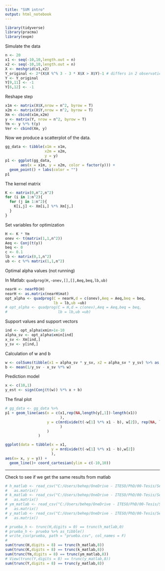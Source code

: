 ```yaml
---
title: "SVM intro"
output: html_notebook
---
```


```r
library(tidyverse)
library(pracma)
library(expm)
```


Simulate the data

```r
n <- 20
x1 <- seq(-10,10,length.out = n)
x2 <- seq(-10,10,length.out = n)
X <- meshgrid(x1,x2)
Y_original <- 2*(X$X %^% 3 - 3 * X$X > X$Y)-1 # differs in 2 observations from Matlab
Y <- Y_original
Y[9,11] <- -1
Y[6,12] <- -1
```

Reshape step

```r
x1m <- matrix(X$X,nrow = n^2, byrow = T)
x2m <- matrix(X$Y,nrow = n^2, byrow = T)
Xm <- cbind(x1m,x2m)
y <- matrix(Y, nrow = n^2, byrow = T)
Ym <- y %*% t(y)
Ver <- cbind(Xm, y)
```

Now we produce a scatterplot of the data.

```r
gg_data <- tibble(x1m = x1m,
                  x2m = x2m,
                  y = y)
p1 <- ggplot(gg_data,
       aes(x = x1m, y = x2m, color = factor(y))) + 
  geom_point() + labs(color = "")
p1
```

The kernel matrix

```r
K <- matrix(0,n^2,n^2)
for (i in 1:n^2){
  for (j in 1:n^2){
    K[i,j] <- Xm[i,] %*% Xm[j,]
  }
}
```

Set variables for optimization

```r
H <- K * Ym
onev <- t(matrix(1,1,n^2))
Aeq <- Conj(t(y))
beq <- 0
c <- 0.1
lb <- matrix(0,1,n^2)
ub <- c %*% matrix(1,1,n^2)
```



Optimal alpha values (not running)

In Matlab: `quadprog(H,-onev,[],[],Aeq,beq,lb,ub)`
```r
nearH <- nearPD(H)
nearH <- as.matrix(nearH$mat)
opt_alpha <- quadprog(C = nearH,d = c(onev),Aeq = Aeq,beq = beq,
                      lb = lb,ub =ub)
# opt_alpha <- quadprog(C = H,d = c(onev),Aeq = Aeq,beq = beq,
#                       lb = lb,ub =ub)
```

Support values and support vectors

```r
ind <- opt_alpha$xmin>1e-10
alpha_sv <- opt_alpha$xmin[ind]
x_sv <- Xm[ind,]
y_sv <- y[ind,]
```

Calculation of w and b

```r
w <- colSums(tibble(x1 = alpha_sv * y_sv, x2 = alpha_sv * y_sv) %>% as.matrix() * x_sv) 
b <- mean(1/y_sv - x_sv %*% w)
```

Prediction model

```r
x <- c(10,1)
y_est <- sign(Conj(t(w)) %*% x + b)
```

The final plot

```r
# gg_data <- gg_data %>% 
p1 + geom_line(aes(x = c(x1,rep(NA,length(y[,1])-length(x1))
                         ), 
                   y = c(mrdivide(t(-w[1] %*% x1 - b), w[2]), rep(NA, length(y[,1]) - length(x1))
                         )
                   )
               )

ggplot(data = tibble(x = x1,
                     y = mrdivide(t(-w[1] %*% x1 - b),w[2])
                     ),
aes(x= x, y = y)) +
  geom_line()+ coord_cartesian(ylim = c(-10,10))
```





- - - - - - - - - - - - 
Check to see if we get the same results from matlab

```r
# h_matlab <- read_csv("C:/Users/behep/OneDrive - ITESO/PhD/00-Tesis/Semestre 3 - IDI III/H.csv",col_names = F) %>%
#   as.matrix()
# k_matlab <- read_csv("C:/Users/behep/OneDrive - ITESO/PhD/00-Tesis/Semestre 3 - IDI III/K.csv",col_names = F) %>%
#   as.matrix()
# ym_matlab <- read_csv("C:/Users/behep/OneDrive - ITESO/PhD/00-Tesis/Semestre 3 - IDI III/Ym.csv",col_names = F) %>%
#   as.matrix()
# y_matlab <- read_csv("C:/Users/behep/OneDrive - ITESO/PhD/00-Tesis/Semestre 3 - IDI III/Y.csv",col_names = F) %>% 
#   as.matrix()
```


```r
# prueba_h <- trunc(H,digits = 0) == trunc(h_matlab,0)
# prueba_h <- prueba %>% as_tibble()
# write_csv(prueba, path = "prueba.csv", col_names = F)
# 
sum(trunc(H,digits = 8) == trunc(h_matlab,8))
sum(trunc(K,digits = 8) == trunc(k_matlab,8))
sum(trunc(Ym,digits = 8) == trunc(ym_matlab,8))
# View(trunc(Y,digits = 8) == trunc(y_matlab,8))
sum(trunc(Y,digits = 8) == trunc(y_matlab,8))
```


